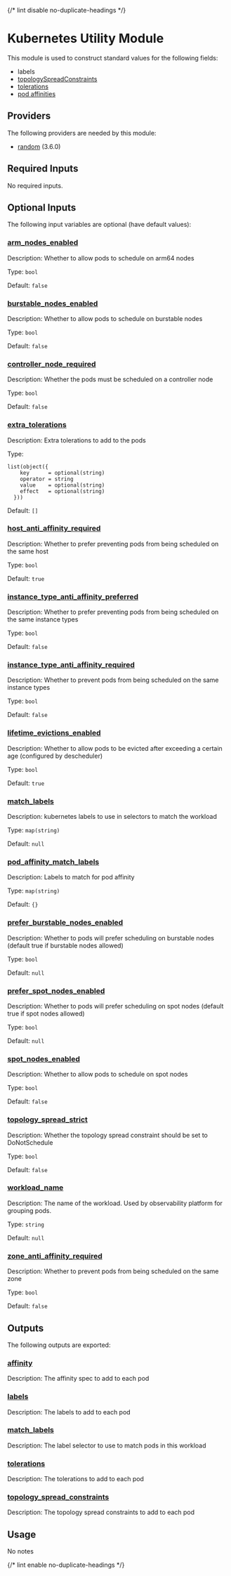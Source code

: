 
{/* lint disable no-duplicate-headings */}

# Kubernetes Utility Module

<ModuleHeader name="kube_workload_utility" sourceHref="https://github.com/Panfactum/stack/tree/__PANFACTUM_VERSION_EDGE__/packages/infrastructure/kube_workload_utility" status="beta" type="submodule" />

This module is used to construct standard values for the following fields:

* labels
* [topologySpreadConstraints](https://kubernetes.io/docs/concepts/scheduling-eviction/topology-spread-constraints/)
* [tolerations](https://kubernetes.io/docs/concepts/scheduling-eviction/taint-and-toleration/)
* [pod affinities](https://kubernetes.io/docs/concepts/scheduling-eviction/assign-pod-node/#affinity-and-anti-affinity)

## Providers

The following providers are needed by this module:

* [random](https://registry.terraform.io/providers/hashicorp/random/3.6.0/docs) (3.6.0)

## Required Inputs

No required inputs.

## Optional Inputs

The following input variables are optional (have default values):

### <a name="input_arm_nodes_enabled" /> [arm\_nodes\_enabled](#input_arm_nodes_enabled)

Description: Whether to allow pods to schedule on arm64 nodes

Type: `bool`

Default: `false`

### <a name="input_burstable_nodes_enabled" /> [burstable\_nodes\_enabled](#input_burstable_nodes_enabled)

Description: Whether to allow pods to schedule on burstable nodes

Type: `bool`

Default: `false`

### <a name="input_controller_node_required" /> [controller\_node\_required](#input_controller_node_required)

Description: Whether the pods must be scheduled on a controller node

Type: `bool`

Default: `false`

### <a name="input_extra_tolerations" /> [extra\_tolerations](#input_extra_tolerations)

Description: Extra tolerations to add to the pods

Type:

```hcl
list(object({
    key      = optional(string)
    operator = string
    value    = optional(string)
    effect   = optional(string)
  }))
```

Default: `[]`

### <a name="input_host_anti_affinity_required" /> [host\_anti\_affinity\_required](#input_host_anti_affinity_required)

Description: Whether to prefer preventing pods from being scheduled on the same host

Type: `bool`

Default: `true`

### <a name="input_instance_type_anti_affinity_preferred" /> [instance\_type\_anti\_affinity\_preferred](#input_instance_type_anti_affinity_preferred)

Description: Whether to prefer preventing pods from being scheduled on the same instance types

Type: `bool`

Default: `false`

### <a name="input_instance_type_anti_affinity_required" /> [instance\_type\_anti\_affinity\_required](#input_instance_type_anti_affinity_required)

Description: Whether to prevent pods from being scheduled on the same instance types

Type: `bool`

Default: `false`

### <a name="input_lifetime_evictions_enabled" /> [lifetime\_evictions\_enabled](#input_lifetime_evictions_enabled)

Description: Whether to allow pods to be evicted after exceeding a certain age (configured by descheduler)

Type: `bool`

Default: `true`

### <a name="input_match_labels" /> [match\_labels](#input_match_labels)

Description: kubernetes labels to use in selectors to match the workload

Type: `map(string)`

Default: `null`

### <a name="input_pod_affinity_match_labels" /> [pod\_affinity\_match\_labels](#input_pod_affinity_match_labels)

Description: Labels to match for pod affinity

Type: `map(string)`

Default: `{}`

### <a name="input_prefer_burstable_nodes_enabled" /> [prefer\_burstable\_nodes\_enabled](#input_prefer_burstable_nodes_enabled)

Description: Whether to pods will prefer scheduling on burstable nodes (default true if burstable nodes allowed)

Type: `bool`

Default: `null`

### <a name="input_prefer_spot_nodes_enabled" /> [prefer\_spot\_nodes\_enabled](#input_prefer_spot_nodes_enabled)

Description: Whether to pods will prefer scheduling on spot nodes (default true if spot nodes allowed)

Type: `bool`

Default: `null`

### <a name="input_spot_nodes_enabled" /> [spot\_nodes\_enabled](#input_spot_nodes_enabled)

Description: Whether to allow pods to schedule on spot nodes

Type: `bool`

Default: `false`

### <a name="input_topology_spread_strict" /> [topology\_spread\_strict](#input_topology_spread_strict)

Description: Whether the topology spread constraint should be set to DoNotSchedule

Type: `bool`

Default: `false`

### <a name="input_workload_name" /> [workload\_name](#input_workload_name)

Description: The name of the workload. Used by observability platform for grouping pods.

Type: `string`

Default: `null`

### <a name="input_zone_anti_affinity_required" /> [zone\_anti\_affinity\_required](#input_zone_anti_affinity_required)

Description: Whether to prevent pods from being scheduled on the same zone

Type: `bool`

Default: `false`

## Outputs

The following outputs are exported:

### <a name="output_affinity" /> [affinity](#output_affinity)

Description: The affinity spec to add to each pod

### <a name="output_labels" /> [labels](#output_labels)

Description: The labels to add to each pod

### <a name="output_match_labels" /> [match\_labels](#output_match_labels)

Description: The label selector to use to match pods in this workload

### <a name="output_tolerations" /> [tolerations](#output_tolerations)

Description: The tolerations to add to each pod

### <a name="output_topology_spread_constraints" /> [topology\_spread\_constraints](#output_topology_spread_constraints)

Description: The topology spread constraints to add to each pod

## Usage

No notes

{/* lint enable no-duplicate-headings */}
